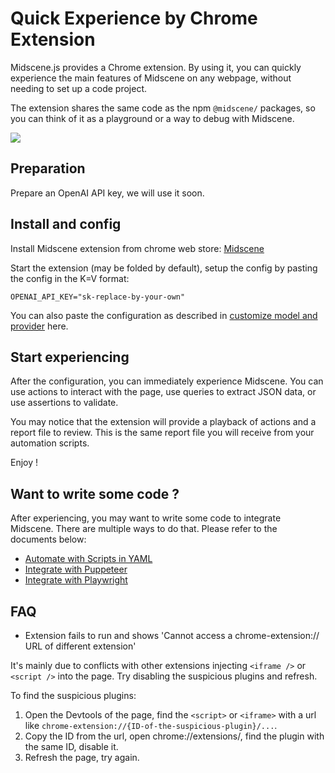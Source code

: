 # Quick Experience by Chrome Extension

Midscene.js provides a Chrome extension. By using it, you can quickly experience the main features of Midscene on any webpage, without needing to set up a code project.

⁠The extension shares the same code as the npm `@midscene/` packages, so you can think of it as a playground or a way to debug with Midscene.

![](/midscene-extension.jpg)

## Preparation

Prepare an OpenAI API key, we will use it soon.

## Install and config

Install Midscene extension from chrome web store: [Midscene](https://chromewebstore.google.com/detail/midscene/gbldofcpkknbggpkmbdaefngejllnief)

Start the extension (may be folded by default), setup the config by pasting the config in the K=V format:

```shell
OPENAI_API_KEY="sk-replace-by-your-own"
```

You can also paste the configuration as described in [customize model and provider](./model-provider.html) here.

## Start experiencing

After the configuration, you can immediately experience Midscene. You can use actions to interact with the page, use queries to extract JSON data, or use assertions to validate. 

You may notice that the extension will provide a playback of actions and a report file to review. This is the same report file you will receive from your automation scripts.

Enjoy !

## Want to write some code ?

After experiencing, you may want to write some code to integrate Midscene. There are multiple ways to do that. Please refer to the documents below:

* [Automate with Scripts in YAML](./automate-with-scripts-in-yaml)
* [Integrate with Puppeteer](./integrate-with-puppeteer)
* [Integrate with Playwright](./integrate-with-playwright)


## FAQ

* Extension fails to run and shows 'Cannot access a chrome-extension:// URL of different extension'

It's mainly due to conflicts with other extensions injecting `<iframe />` or `<script />` into the page. Try disabling the suspicious plugins and refresh. 

To find the suspicious plugins:
 
1. Open the Devtools of the page, find the `<script>` or `<iframe>` with a url like `chrome-extension://{ID-of-the-suspicious-plugin}/...`.
2. Copy the ID from the url, open chrome://extensions/, find the plugin with the same ID, disable it.
3. Refresh the page, try again.
